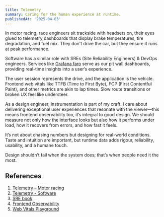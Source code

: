 ```yaml
---
title: Telemetry
summary: Caring for the human experience at runtime.
publishedAt: '2025-04-03'
---
```


In motor racing, race engineers sit trackside with headsets on, their eyes glued to telemetry dashboards that display brake temperatures, tire degradation, and fuel mix. They don't drive the car, but they ensure it runs at peak performance.

Software has a similar role with SREs (Site Reliability Engineers) & DevOps engineers. Services like [Grafana faro](https://grafana.com/oss/faro/) serve as our pit wall dashboards, providing real-time insights into a user’s experience.

The user session represents the drive, and the application is the vehicle. Frontend web vitals like TTFB (Time to First Byte), FCP (First Contentful Paint), and other metrics are akin to lap times. Slow route transitions or broken UX feel like understeer.

As a design engineer, instrumentation is part of my craft. I care about delivering exceptional user experiences that resonate with the viewer—this means frontend observability too, it’s integral to good design. We should measure not only how the interface looks but also how it performs under load, how it recovers from errors, and how fast it feels.

It’s not about chasing numbers but designing for real-world conditions. Taste and intuition are important, but runtime data adds rigour, reliability, usability, and a humane touch.

Design shouldn’t fail when the system does; that’s when people need it the most.

## References

1. [Telemetry – Motor racing](https://en.wikipedia.org/wiki/Telemetry#:~:text=Telemetry%20is%20a,a%20possible%20cause.)
2. [Telemetry - Software](https://en.wikipedia.org/wiki/Telemetry#:~:text=In%20software%2C%20telemetry,software%20installation%20process.)
3. [SRE book](https://sre.google/sre-book/table-of-contents/)
4. [Frontend Observability](https://youtu.be/AfVDnsriwXQ?si=aZxHwZqMc0ja77ht)
5. [Web Vitals Playground](https://webvitals.com)
